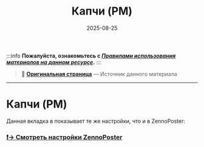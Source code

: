 ﻿---
sidebar_position: 7
title: "Капчи (PM)"
description: ""
date: "2025-08-25"
converted: true
originalFile: "Капчи (PM).txt"
targetUrl: "https://zennolab.atlassian.net/wiki/spaces/RU/pages/735772673/PM"
---
:::info **Пожалуйста, ознакомьтесь с [*Правилами использования материалов на данном ресурсе*](../Disclaimer).**
:::

> 🔗 **[Оригинальная страница](https://zennolab.atlassian.net/wiki/spaces/RU/pages/735772673/PM)** — Источник данного материала

_______________________________________________  
# Капчи (PM)

Данная вкладка в показывает те же настройки, что и в ZennoPoster:

### [❗→ Смотреть настройки ZennoPoster](https://zennolab.atlassian.net/wiki/spaces/RU/pages/808845385 "https://zennolab.atlassian.net/wiki/spaces/RU/pages/808845385")